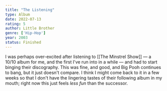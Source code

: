 ```yaml
---
title: "The Listening"
type: Album
date: 2022-07-13
rating: 5
author: Little Brother
genre: ['Hip-Hop']
year: 2003
status: Finished
---
```


I was perhaps over-excited after listening to [[The Minstrel Show]] — a 10/10 album for me, and the first I've run into in a while — and had to start binging their discography. This was fine, and good, and Big Pooh continues to bang, but it just doesn't compare. I think I might come back to it in a few weeks so that I don't have the lingering tastes of their following album in my mouth; right now this just feels _less fun_ than the successor.
